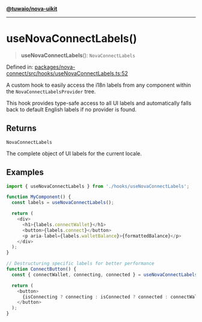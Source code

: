[**@tuwaio/nova-uikit**](../../../../README.md)

***

# useNovaConnectLabels()

> **useNovaConnectLabels**(): `NovaConnectLabels`

Defined in: [packages/nova-connect/src/hooks/useNovaConnectLabels.ts:52](https://github.com/TuwaIO/nova-uikit/blob/e8ec05d839f539307762ec792a0848f9d88ecf8f/packages/nova-connect/src/hooks/useNovaConnectLabels.ts#L52)

A custom hook to easily access the i18n labels from any component
within the `NovaConnectLabelsProvider` tree.

This hook provides type-safe access to all UI labels and automatically
falls back to default English labels if no provider is found.

## Returns

`NovaConnectLabels`

The complete object of UI labels for the current locale.

## Examples

```typescript
import { useNovaConnectLabels } from './hooks/useNovaConnectLabels';

function MyComponent() {
  const labels = useNovaConnectLabels();

  return (
    <div>
      <h1>{labels.connectWallet}</h1>
      <button>{labels.connect}</button>
      <p aria-label={labels.walletBalance}>{formattedBalance}</p>
    </div>
  );
}
```

```typescript
// Destructuring specific labels for better performance
function ConnectButton() {
  const { connectWallet, connecting, connected } = useNovaConnectLabels();

  return (
    <button>
      {isConnecting ? connecting : isConnected ? connected : connectWallet}
    </button>
  );
}
```
